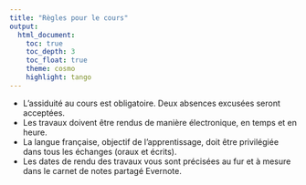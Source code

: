 ```yaml
---
title: "Règles pour le cours"
output: 
  html_document:
    toc: true
    toc_depth: 3
    toc_float: true
    theme: cosmo
    highlight: tango
---
```

* L’assiduité au cours est obligatoire. Deux absences excusées seront acceptées.
* Les travaux doivent être rendus de manière électronique, en temps et en heure. 
* La langue française, objectif de l’apprentissage, doit être privilégiée dans tous les échanges (oraux et écrits).
* Les dates de rendu des travaux vous sont précisées au fur et à mesure dans le carnet de notes partagé Evernote.
